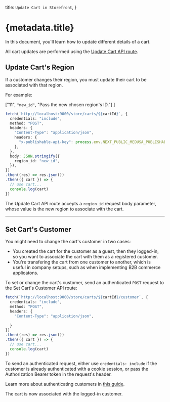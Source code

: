 
  title: `Update Cart in Storefront`,
}

# {metadata.title}

In this document, you'll learn how to update different details of a cart.

<Note>

All cart updates are performed using the [Update Cart API route](!api!/store#carts_postcartsid).

</Note>

## Update Cart's Region

If a customer changes their region, you must update their cart to be associated with that region.

For example:

  ["11", `"new_id"`, "Pass the new chosen region's ID."]
]

```ts highlights={updateRegionHighlights}
fetch(`http://localhost:9000/store/carts/${cartId}`, {
  credentials: "include",
  method: "POST",
  headers: {
    "Content-Type": "application/json",
    headers: {
      "x-publishable-api-key": process.env.NEXT_PUBLIC_MEDUSA_PUBLISHABLE_KEY || "temp",
    },
  },
  body: JSON.stringify({
    region_id: "new_id",
  }),
})
.then((res) => res.json())
.then(({ cart }) => {
  // use cart...
  console.log(cart)
})
```

The Update Cart API route accepts a `region_id` request body parameter, whose value is the new region to associate with the cart.

---

## Set Cart's Customer

You might need to change the cart's customer in two cases:

- You created the cart for the customer as a guest, then they logged-in, so you want to associate the cart with them as a registered customer.
- You're transfering the cart from one customer to another, which is useful in company setups, such as when implementing B2B commerce applicatons.

To set or change the cart's customer, send an authenticated `POST` request to the Set Cart's Customer API route:

```ts
fetch(`http://localhost:9000/store/carts/${cartId}/customer`, {
  credentials: "include",
  method: "POST",
  headers: {
    "Content-Type": "application/json",
    
  }
})
.then((res) => res.json())
.then(({ cart }) => {
  // use cart...
  console.log(cart)
})
```

To send an authenticated request, either use `credentials: include` if the customer is already authenticated with a cookie session, or pass the Authorization Bearer token in the request's header.

<Note title="Tip">

Learn more about authenticating customers in [this guide](../../customers/login/page.mdx).

</Note>

The cart is now associated with the logged-in customer.
